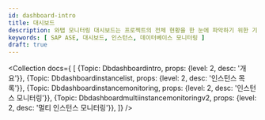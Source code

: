 ```yaml
---
id: dashboard-intro
title: 대시보드
description: 와탭 모니터링 대시보드는 프로젝트의 전체 현황을 한 눈에 파악하기 위한 기능을 제공합니다.
keywords: [ SAP ASE, 대시보드, 인스턴스, 데이터베이스 모니터링 ]
draft: true
---
```



<Collection docs={
  [
    {Topic: Dbdashboardintro, props: {level: 2, desc: '개요'}},
    {Topic: Dbdashboardinstancelist, props: {level: 2, desc: '인스턴스 목록'}},
    {Topic: Dbdashboardinstancemonitoring, props: {level: 2, desc: '인스턴스 모니터링'}},
    {Topic: Dbdashboardmultiinstancemonitoringv2, props: {level: 2, desc: '멀티 인스턴스 모니터링'}},
  ]}
/>